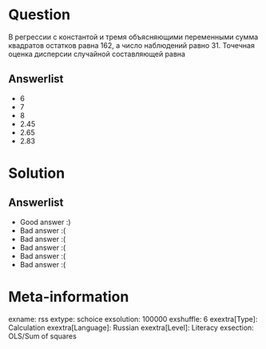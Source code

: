Question
========
В регрессии с константой и тремя объясняющими переменными
сумма квадратов остатков равна $162$,
а число наблюдений равно $31$.
Точечная оценка дисперсии случайной составляющей равна


Answerlist
----------
*  $6$
*  $7$
*  $8$
*  $2.45$
*  $2.65$
*  $2.83$

Solution
========

Answerlist
----------
*  Good answer :)
*  Bad answer :(
*  Bad answer :(
*  Bad answer :(
*  Bad answer :(
*  Bad answer :(

Meta-information
================
exname: rss
extype: schoice
exsolution: 100000
exshuffle: 6
exextra[Type]: Calculation
exextra[Language]: Russian
exextra[Level]: Literacy
exsection: OLS/Sum of squares
